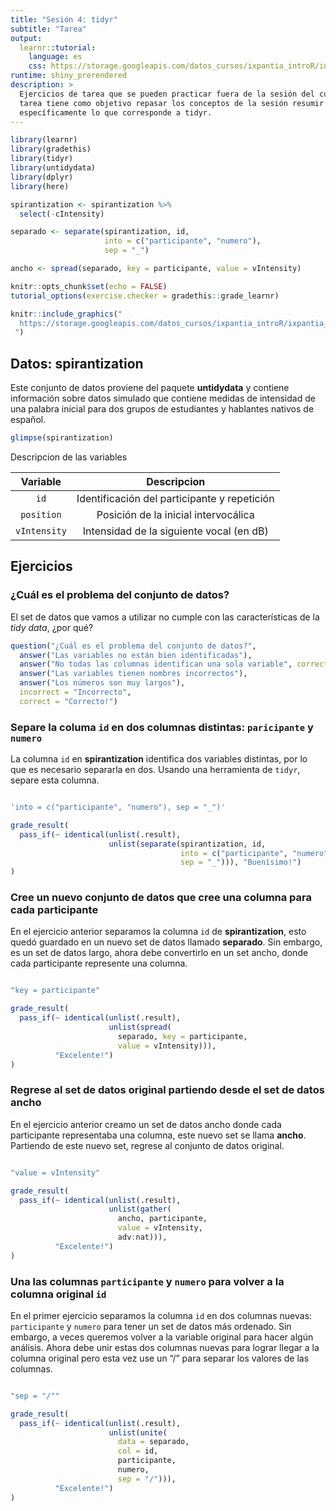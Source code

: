```yaml
---
title: "Sesión 4: tidyr"
subtitle: "Tarea"
output: 
  learnr::tutorial:
    language: es
    css: https://storage.googleapis.com/datos_cursos/ixpantia_introR/intro_r.css
runtime: shiny_prerendered
description: >
  Ejercicios de tarea que se pueden practicar fuera de la sesión del curso. Esta
  tarea tiene como objetivo repasar los conceptos de la sesión resumir datos,
  específicamente lo que corresponde a tidyr.
---
```


<style>
@import url('https://fonts.googleapis.com/css2?family=Roboto+Mono&family=Roboto+Slab&family=Source+Sans+Pro:wght@300;400&display=swap');

@import url('https://fonts.googleapis.com/css2?family=Lato&display=swap');
</style> 

```r
library(learnr)
library(gradethis)
library(tidyr)
library(untidydata)
library(dplyr)
library(here)

spirantization <- spirantization %>% 
  select(-cIntensity)

separado <- separate(spirantization, id,
                     into = c("participante", "numero"),
                     sep = "_")

ancho <- spread(separado, key = participante, value = vIntensity)

knitr::opts_chunk$set(echo = FALSE)
tutorial_options(exercise.checker = gradethis::grade_learnr)
```

```r
knitr::include_graphics("
  https://storage.googleapis.com/datos_cursos/ixpantia_introR/ixpantia_logo.png
 ")  
```

## Datos: **spirantization**

Este conjunto de datos proviene del paquete **untidydata** y contiene
información sobre datos simulado que contiene medidas de intensidad de una 
palabra inicial para dos grupos de estudiantes y hablantes nativos de español.

```r
glimpse(spirantization)
```

Descripcion de las variables

| Variable | Descripcion |
|:--------:|:-----------:|
| `id` | Identificación del participante y repetición |
| `position` | Posición de la inicial intervocálica |
| `vIntensity` | Intensidad de la siguiente vocal (en dB) |

## Ejercicios

### ¿Cuál es el problema del conjunto de datos?

El set de datos que vamos a utilizar no cumple con las características de la
*tidy data*, ¿por qué?

```r
question("¿Cuál es el problema del conjunto de datos?",
  answer("Las variables no están bien identificadas"),
  answer("No todas las columnas identifican una sola variable", correct = TRUE),
  answer("Las variables tienen nombres incorrectos"),
  answer("Los números son muy largos"),
  incorrect = "Incorrecto",
  correct = "Correcto!")
```


### Separe la columa `id` en dos columnas distintas: `paricipante` y `numero`

La columna `id` en **spirantization** identifica dos variables distintas, por
lo que es necesario separarla en dos. Usando una herramienta de `tidyr`, separe 
esta columna.

```r

```

```r
'into = c("participante", "numero"), sep = "_")'
```

```r
grade_result(
  pass_if(~ identical(unlist(.result), 
                      unlist(separate(spirantization, id, 
                                      into = c("participante", "numero"),
                                      sep = "_"))), "Buenísimo!")
)
```



### Cree un nuevo conjunto de datos que cree una columna para cada participante

En el ejercicio anterior separamos la columna `id` de **spirantization**, esto
quedó guardado en un nuevo set de datos llamado **separado**. Sin embargo, es un
set de datos largo, ahora debe convertirlo en un set ancho, donde cada 
participante represente una columna.

```r

```

```r
"key = participante"
```

```r
grade_result(
  pass_if(~ identical(unlist(.result), 
                      unlist(spread(
                        separado, key = participante,
                        value = vIntensity))),
          "Excelente!")
)
```


### Regrese al set de datos original partiendo desde el set de datos ancho

En el ejercicio anterior creamo un set de datos ancho donde cada participante
representaba una columna, este nuevo set se llama **ancho**. Partiendo de este
nuevo set, regrese al conjunto de datos original. 

```r

```

```r
"value = vIntensity"
```

```r
grade_result(
  pass_if(~ identical(unlist(.result), 
                      unlist(gather(
                        ancho, participante,
                        value = vIntensity,
                        adv:nat))),
          "Excelente!")
)
```

### Una las columnas `participante` y `numero` para volver a la columna original `id`

En el primer ejercicio separamos la columna `id` en dos columnas nuevas: 
`participante` y `numero` para tener un set de datos más ordenado. Sin embargo,
a veces queremos volver a la variable original para hacer algún análisis. Ahora
debe unir estas dos columnas nuevas para lograr llegar a la columna original 
pero esta vez use un "/" para separar los valores de las columnas. 

```r

```

```r
"sep = "/""
```

```r
grade_result(
  pass_if(~ identical(unlist(.result),
                      unlist(unite(
                        data = separado,
                        col = id,
                        participante, 
                        numero,
                        sep = "/"))),
          "Excelente!")
)
```
